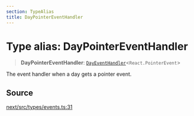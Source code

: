 ```yaml
---
section: TypeAlias
title: DayPointerEventHandler
---
```


# Type alias: DayPointerEventHandler

> **DayPointerEventHandler**: [`DayEventHandler`](/api/next/type-aliases/DayEventHandler.mdx)\<`React.PointerEvent`\>

The event handler when a day gets a pointer event.

## Source

[next/src/types/events.ts:31](https://github.com/gpbl/react-day-picker/blob/a8bfa5451/next/src/types/events.ts#L31)
